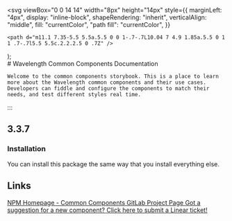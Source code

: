 
  <svg
    viewBox="0 0 14 14"
    width="8px"
    height="14px"
    style={{
      marginLeft: "4px",
      display: "inline-block",
      shapeRendering: "inherit",
      verticalAlign: "middle",
      fill: "currentColor",
      "path fill": "currentColor",
    }}
  >
    <path d="m11.1 7.35-5.5 5.5a.5.5 0 0 1-.7-.7L10.04 7 4.9 1.85a.5.5 0 1 1 .7-.7l5.5 5.5c.2.2.2.5 0 .7Z" />
  </svg>
);

<Meta title="Wavelength Common Components" />

<div className="sb-container">
  <div className='sb-section-title'>
    # Wavelength Common Components Documentation

    Welcome to the common components storybook. This is a place to learn more about the Wavelength common components and their use cases. Developers can fiddle and configure the components to match their needs, and test different styles real time.

  </div>
 
</div>

<div className="version-row">
  <div className="version-container">
    <div className="version-label">:::</div>
    <div className="version-block">
      <h2 className="version-number">3.3.7</h2>
    </div>
  </div>
</div>

<h3 className="header-point">Installation</h3>
<p>You can install this package the same way that you install everything else.</p>
<Source code="npm install @wavelengthusaf/components" language="tsx" />
<h2>Links</h2>
<List>
  <ListItem>
    <a className="home-links" target="_blank" rel="noopener noreferrer" href="https://www.npmjs.com/package/@wavelengthusaf/components">
      NPM Homepage - Common Components
    </a>
  </ListItem>
  <ListItem>
    <a className="home-links" target="_blank" rel="noopener noreferrer" href="https://gitlab.com/wavelength2/common-components/">
      GitLab Project Page
    </a>
  </ListItem>
  <ListItem>
    <a className="home-links" target="_blank" rel="noopener noreferrer" href="https://linear.app/850swgdet1/team/COM/all">
      Got a suggestion for a new component? Click here to submit a Linear ticket!
    </a>
  </ListItem>
</List>

<style>
  {`
 .header-point{
  font-size:24px;
 }
  .version-row{
    margin-top:50px;
    width:100%;
    height:400px;
    background-color: transparent;
    display:flex;
    flex-direction: row;
    justify-content:center;
    align-items:center;
    margin-bottom:50px;

  }

  .version-container{
    width:50%;
    height:90%;
    
    display:flex;
    flex-direction:column;
    
    align-items:center;
  }

  .version-label{
    text-align:center;
    font-size:42px;
    font-weight:bold;
    color:#193e52;
    margin-bottom:30px
  }

  .version-block{
    width:90%;
    height:80%;
    background-color:rgb(8, 27, 39);
    border-radius:5px;
    border: 1px solid rgb(33, 67, 85);
     display:flex;
    justify-content:center;
    align-items:center;
  }

  .version-number{
  --bg-size: 400%;
  --color-one:#8FD8FF ;
  --color-two:#092E42;
  font-family: sans-serif;
  font-size: 160px;
  background: linear-gradient(
      90deg,
      var(--color-one),
      var(--color-two),
      var(--color-one)
    )
    0 0 / var(--bg-size) 100%;
  color: transparent;
  background-clip: text;
}
@media (prefers-reduced-motion: no-preference) {
  .version-number {
    animation: move-bg 10s linear infinite;
  }
  @keyframes move-bg {
    to {
      background-position: var(--bg-size) 0;
    }
  }
}
 
  @media screen and (max-width: 800px) {
   
  }

  @media screen and (max-width: 600px) {
   

   
  }
  `}
</style>
